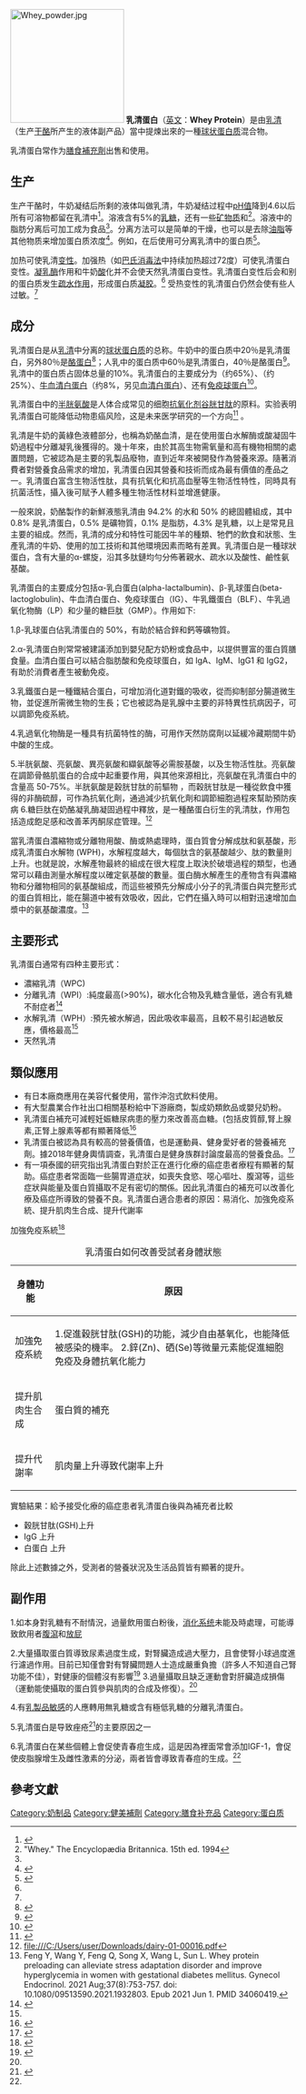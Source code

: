 {{medical}}
[[Image:Whey_powder.jpg|200px]]
'''乳清蛋白'''（[[英文|英文]]：'''Whey Protein'''）是由[[乳清|乳清]]（生产[[干酪|干酪]]所产生的液体副产品）當中提煉出來的一種[[球状蛋白质|球状蛋白质]]混合物。

乳清蛋白常作为[[膳食補充劑|膳食補充劑]]出售和使用。

== 生产 ==
{{main|乳清}}
生产干酪时，牛奶凝结后所剩的液体叫做乳清，牛奶凝结过程中[[pH值|pH值]]降到4.6以后所有可溶物都留在乳清中<ref>{{cite web|last1=Spurlock|first1=D|title=Isolation and Identification of Casein From Milk Course Notes|url=http://homepages.ius.edu/dspurloc/c122/casein.htm|accessdate=27 June 2014|deadurl=yes|archiveurl=https://web.archive.org/web/20140616003735/http://homepages.ius.edu/dspurloc/c122/casein.htm|archivedate=2014年6月16日}}</ref>。溶液含有5%的[[乳糖|乳糖]]，还有一些[[矿物质|矿物质]]和{{link-en|乳清白蛋白|lactalbumin}}<ref name="brit">"Whey." The Encyclopædia Britannica. 15th ed. 1994</ref>。溶液中的脂肪分离后可加工成为食品<ref name="brit"/>。分离方法可以是简单的干燥，也可以是去除[[油脂|油脂]]等其他物质来增加蛋白质浓度<ref name=Foegeding>{{Cite journal
 | title = Advances in modifying and understanding whey protein functionality
 | year = 2002
 | journal = Trends in Food Science & Technology
 | pages = 151–9
 | volume = 13
 | issue = 5
 | last1 =Foegeding | first1 =EA
 | last2 =Davis | first2 =JP
 | last3 =Doucet | first3 =D
 | last4 =McGuffey | first4 =MK
 | doi=10.1016/S0924-2244(02)00111-5
}}</ref>。例如，在{{link-en|膜过滤|membrane filtration }}后使用{{link-en|喷雾干燥|spray drying}}可分离乳清中的蛋白质<ref>{{cite book |author=Tunick MH |year=2008 |chapter=Whey Protein Production and Utilization. |editor=Onwulata CI, Huth PJ |title=Whey processing, functionality and health benefits |place=Ames, Iowa |publisher=Blackwell Publishing; IFT Press |pages=1–13 |url=http://www.ars.usda.gov/research/publications/Publications.htm?seq_no_115=209388 |format=abstract |access-date=2015-09-10 |archive-date=2008-10-24 |archive-url=https://web.archive.org/web/20081024002711/http://www.ars.usda.gov/research/publications/Publications.htm?seq_no_115=209388 |dead-url=no }}</ref>。

加热可使乳清[[变性_(生物化学)|变性]]。加强热（如[[巴氏消毒法|巴氏消毒法]]中持续加热超过72度）可使乳清蛋白变性。[[凝乳酶|凝乳酶]]作用和牛奶[[酸|酸]]化并不会使天然乳清蛋白变性。乳清蛋白变性后会和别的蛋白质发生[[疏水作用|疏水作用]]，形成蛋白质[[凝胶|凝胶]]。<ref name=Foegeding/> 受热变性的乳清蛋白仍然会使有些人过敏。<ref name=Lee/>

== 成分 ==
乳清蛋白是从[[乳清|乳清]]中分离的[[球状蛋白质|球状蛋白质]]的总称。牛奶中的蛋白质中20％是乳清蛋白，另外80％是[[酪蛋白|酪蛋白]]<ref>{{Cite journal|author= Jay R. Hoffman and Michael J. Falvo |journal= Journal of Sports Science and Medicine |year=2004 |issue=3 |pages=118–130 |title=Protein - Which is best?}}</ref>；人乳中的蛋白质中60％是乳清蛋白，40％是酪蛋白<ref>{{cite journal | author=Luhovyy BL, Akhavan T, Anderson GH | title=Whey proteins in the regulation of food intake and satiety | journal=Journal of the American College of Nutrition | volume=26 | issue=6 | year=2007 | pages=704S–712S | url=http://www.jacn.org/cgi/content/full/26/6/704S | id= | pmid=18187437 | doi=10.1080/07315724.2007.10719651 | deadurl=yes | archiveurl=https://web.archive.org/web/20110326192331/http://www.jacn.org/cgi/content/full/26/6/704S | archivedate=2011-03-26 | access-date=2015-09-10 }}</ref>。乳清中的蛋白质占固体总量的10%。乳清蛋白的主要成分为{{link-en|β-乳球蛋白|beta-lactoglobulin}}（约65%）、{{link-en|α-乳白蛋白|alpha-lactalbumin}}（约25%）、[[牛血清白蛋白|牛血清白蛋白]]（约8%，另见[[血清白蛋白|血清白蛋白]]）、还有[[免疫球蛋白|免疫球蛋白]]<ref>{{cite journal
 |last=Haug A, Høstmark AT, Harstad OM
 |date=25 September 2007
 |title=Bovine milk in human nutrition – a review
 |journal=Lipids Health Dis
 |volume=6
 |page=25
 | doi=10.1186/1476-511X-6-25
 |pmid=17894873
 |pmc=2039733
 |first1=A
 |last2=Høstmark
 |first2=AT
 |last3=Harstad
 |first3=OM}}</ref>。

乳清蛋白中的[[半胱氨酸|半胱氨酸]]是人体合成常见的细胞[[抗氧化剂|抗氧化剂]][[谷胱甘肽|谷胱甘肽]]的原料。实验表明乳清蛋白可能降低动物患癌风险，这是未来医学研究的一个方向<ref>{{Cite journal |author=P.W. Parodi |title=A Role for Milk Proteins and their Peptides in Cancer Prevention |work=Current Pharmaceutical Design |volume=13 |issue=8 |pages=813–828 |issn=1873-4286 |url=http://www.benthamdirect.org/pages/content.php?CPD/2007/00000013/00000008/0005B.SGM |year=2007 |doi=10.2174/138161207780363059 |deadurl=yes |archiveurl=https://web.archive.org/web/20090924133724/http://www.benthamdirect.org/pages/content.php?CPD%2F2007%2F00000013%2F00000008%2F0005B.SGM |archivedate=2009-09-24 |access-date=2017-11-17 }}</ref>
。

乳清是牛奶的黃綠色液體部分，也稱為奶酪血清，是在使用蛋白水解酶或酸凝固牛奶過程中分離凝乳後獲得的。幾十年來，由於其高生物需氧量和高有機物相關的處置問題，它被認為是主要的乳製品廢物，直到近年來被開發作為營養來源。隨著消費者對營養食品需求的增加，乳清蛋白因其營養和技術而成為最有價值的產品之一。乳清蛋白富含生物活性肽，具有抗氧化和抗高血壓等生物活性特性，同時具有抗菌活性，攝入後可賦予人體多種生物活性材料並增進健康。

一般來說，奶酪製作的新鮮液態乳清由 94.2% 的水和 50% 的總固體組成，其中 0.8% 是乳清蛋白，0.5% 是礦物質，0.1% 是脂肪，4.3% 是乳糖，以上是常見且主要的組成。然而，乳清的成分和特性可能因牛羊的種類、牠們的飲食和狀態、生產乳清的牛奶、使用的加工技術和其他環境因素而略有差異。乳清蛋白是一種球狀蛋白，含有大量的α-螺旋，沿其多肽鏈均勻分佈著親水、疏水以及酸性、鹼性氨基酸。

乳清蛋白的主要成分包括α-乳白蛋白(alpha-lactalbumin)、β-乳球蛋白(beta-lactoglobulin)、牛血清白蛋白、免疫球蛋白（IG）、牛乳鐵蛋白（BLF）、牛乳過氧化物酶（LP）和少量的糖巨肽（GMP）。作用如下:

1.β-乳球蛋白佔乳清蛋白的 50%，有助於結合鋅和鈣等礦物質。

2.α-乳清蛋白則常常被建議添加到嬰兒配方奶粉或食品中，以提供豐富的蛋白質膳食量。血清白蛋白可以結合脂肪酸和免疫球蛋白，如 IgA、IgM、IgG1 和 IgG2，有助於消費者產生被動免疫。

3.乳鐵蛋白是一種鐵結合蛋白，可增加消化道對鐵的吸收，從而抑制部分腸道微生物，並促進所需微生物的生長；它也被認為是乳腺中主要的非特異性抗病因子，可以調節免疫系統。

4.乳過氧化物酶是一種具有抗菌特性的酶，可用作天然防腐劑以延緩冷藏期間牛奶中酸的生成。

5.半胱氨酸、亮氨酸、異亮氨酸和纈氨酸等必需胺基酸，以及生物活性肽。亮氨酸在調節骨骼肌蛋白的合成中起重要作用，與其他來源相比，亮氨酸在乳清蛋白中的含量高 50-75%。半胱氨酸是穀胱甘肽的前驅物 ，而穀胱甘肽是一種從飲食中獲得的非酶硫醇，可作為抗氧化劑，通過減少抗氧化劑和調節細胞過程來幫助預防疾病 6.糖巨肽在奶酪凝乳酶凝固過程中釋放，是一種酪蛋白衍生的乳清肽，作用包括造成飽足感和改善苯丙酮尿症管理。<ref>file:///C:/Users/user/Downloads/dairy-01-00016.pdf</ref>

當乳清蛋白濃縮物或分離物用酸、酶或熱處理時，蛋白質會分解成肽和氨基酸，形成乳清蛋白水解物 (WPH)，水解程度越大，每個肽含的氨基酸越少、肽的數量則上升。也就是說，水解產物最終的組成在很大程度上取決於破壞過程的類型，也通常可以藉由測量水解程度以確定氨基酸的數量。蛋白酶水解產生的產物含有與濃縮物和分離物相同的氨基酸組成，而這些被預先分解成小分子的乳清蛋白與完整形式的蛋白質相比，能在腸道中被有效吸收，因此，它們在攝入時可以相對迅速增加血漿中的氨基酸濃度。<ref>Feng Y, Wang Y, Feng Q, Song X, Wang L, Sun L. Whey protein preloading can alleviate stress adaptation disorder and improve hyperglycemia in women with gestational diabetes mellitus. Gynecol Endocrinol. 2021 Aug;37(8):753-757. doi: 10.1080/09513590.2021.1932803. Epub 2021 Jun 1. PMID 34060419.
</ref>

== 主要形式 ==
乳清蛋白通常有四种主要形式：
* 濃縮乳清（WPC)
* 分離乳清（WPI）:純度最高(>90%)，碳水化合物及乳糖含量低，適合有乳糖不耐症者<ref name="#1">{{cite journal |author1=Hemant H Gangurde |author2=Mayur A Chordiya |author3=Pooja S Patil |author4=Nayana S Baste |title=Whey protein |journal=ProQuest}}</ref>
* 水解乳清（WPH）:預先被水解過，因此吸收率最高，且較不易引起過敏反應，價格最高<ref name="#1"/>
* 天然乳清

==類似應用==
*有日本廠商應用在美容代餐使用，當作沖泡式飲料使用。
*有大型農業合作社出口相關基粉給中下游廠商，製成奶類飲品或嬰兒奶粉。
*乳清蛋白補充可減輕妊娠糖尿病患的壓力來改善高血糖。(包括皮質醇,腎上腺素,正腎上腺素等都有顯著降低<ref>{{Cite web |url=https://pubmed.ncbi.nlm.nih.gov/34060419/ |title=存档副本 |access-date=2022-04-21 |archive-date=2022-04-21 |archive-url=https://web.archive.org/web/20220421152133/https://pubmed.ncbi.nlm.nih.gov/34060419/ }}</ref>
*乳清蛋白被認為具有較高的營養價值，也是運動員、健身愛好者的營養補充劑。據2018年健身輿情調查，乳清蛋白是健身族群討論度最高的營養食品。<ref>{{Cite web|title=2018年健身輿情分析|url=https://www.social-lab.cc/2018/06/social-insights/4753/|accessdate=|author=|date=2018-06-15|format=|publisher=|language=|archive-url=https://web.archive.org/web/20191212111614/https://www.social-lab.cc/2018/06/social-insights/4753/|archive-date=2019-12-12|dead-url=yes}}</ref>
*有一項泰國的研究指出乳清蛋白對於正在進行化療的癌症患者療程有顯著的幫助。癌症患者常面臨一些腸胃道症狀，如喪失食慾、噁心嘔吐、腹瀉等，這些症狀與能量及蛋白質攝取不足有密切的關係。因此乳清蛋白的補充可以改善化療及癌症所導致的營養不良。乳清蛋白適合患者的原因：易消化、加強免疫系統、提升肌肉生合成、提升代謝率
加強免疫系統<ref>{{cite journal |author1=Akkarach Bumrungpert |author2=Patcharanee Pavadhgul |author3=Pornpimon Nunthanawanich |author4=Anchalee Sirikanchanarod |author5=Araya Adulbhan |coauthors=Mary Ann Liebert |title=Whey Protein Supplementation Improves Nutritional Status, Glutathione Levels, and Immune Function in Cancer Patients: A Randomized, Double-Blind Controlled Trial |journal=Journal Of Medicinal Food}}</ref>
{| class="wikitable"
|+ 乳清蛋白如何改善受試者身體狀態
|-
! 身體功能 !! 原因
|-
| 加強免疫系統|| 1.促進穀胱甘肽(GSH)的功能，減少自由基氧化，也能降低被感染的機率。
2.鋅(Zn)、硒(Se)等微量元素能促進細胞免疫及身體抗氧化能力
|-
| 提升肌肉生合成|| 蛋白質的補充
|-
| 提升代謝率 || 肌肉量上升導致代謝率上升
|}
實驗結果：給予接受化療的癌症患者乳清蛋白後與為補充者比較
* 穀胱甘肽(GSH)上升
* IgG	上升
* 白蛋白 上升
除此上述數據之外，受測者的營養狀況及生活品質皆有顯著的提升。

== 副作用 ==
1.如本身對乳糖有不耐情況，過量飲用蛋白粉後，[[消化系统|消化系统]]未能及時處理，可能導致飲用者[[腹瀉|腹瀉]]和[[放屁|放屁]]

2.大量攝取蛋白質導致尿素過度生成，對腎臟造成過大壓力，且會使腎小球過度進行濾過作用。目前已知僅會對有腎臟問題人士造成嚴重負擔（許多人不知道自己腎功能不佳），對健康的個體沒有影響<ref name="#2">{{Cite web |url=https://pubmed.ncbi.nlm.nih.gov/32702243/ |title=存档副本 |access-date=2022-04-21 |archive-date=2022-04-23 |archive-url=https://web.archive.org/web/20220423050451/https://pubmed.ncbi.nlm.nih.gov/32702243/ }}</ref>
3.過量攝取且缺乏運動會對肝臟造成損傷（運動能使攝取的蛋白質參與肌肉的合成及修復）。<ref name="#2"/>

4.有[[乳製品敏感|乳製品敏感]]的人應轉用無乳糖或含有極低乳糖的分離乳清蛋白。

5.乳清蛋白是导致痤疮<ref>{{cite encyclopedia|url=https://zh.wikipedia.org/wiki/%E7%97%A4%E7%96%AE|title=存档副本|access-date=2022-03-22|archive-date=2022-05-25|archive-url=https://web.archive.org/web/20220525214553/https://zh.wikipedia.org/wiki/%E7%97%A4%E7%96%AE}}</ref>的主要原因之一

6.乳清蛋白在某些個體上會促使青春痘生成，這是因為裡面常會添加IGF-1，會促使皮脂腺增生及雌性激素的分泌，兩者皆會導致青春痘的生成。<ref name="#2"/>

== 參考文獻 ==
{{Reflist|2}}

[[Category:奶制品|Category:奶制品]]
[[Category:健美補劑|Category:健美補劑]]
[[Category:膳食补充品|Category:膳食补充品]]
[[Category:蛋白质|Category:蛋白质]]